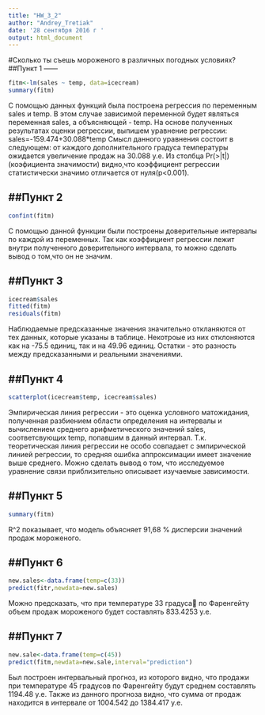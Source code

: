 ```yaml
---
title: "HW_3_2"
author: "Andrey_Tretiak"
date: '28 сентября 2016 г '
output: html_document
---
```

#Сколько ты съешь мороженого в различных погодных условиях?
##Пункт 1
------
```r
fitm<-lm(sales ~ temp, data=icecream)
summary(fitm)
```
С помощью данных функций была построена регрессия по переменным sales и temp.
 В этом случае зависимой переменной будет являться переменная sales, а объясняющей - temp.
На основе полученных результатах оценки регрессии, выпишем уравнение регрессии:
sales=-159.474+30.088*temp
 Смысл данного уравнения состоит в следующем: от каждого дополнительного градуса температуры ожидается увеличение продаж на 30.088 у.е. Из столбца Pr(>|t|) (коэфициента значимости) видно,что коэффициент регрессии статистически значимо отличается от нуля(p<0.001).

##Пункт 2
------
```r
confint(fitm)
```
 C помощью данной функции были построены доверительные интервалы по каждой из переменных. Так как коэффициент регрессии лежит внутри полученного доверительного интервала, то можно сделать вывод о том,что он не значим.
 
##Пункт 3
------
```r
icecream$sales
fitted(fitm)
residuals(fitm)
```
 Наблюдаемые предсказанные значения значительно откланяются от тех данных, которые указаны в таблице. Некотроые из них отклоняются как на -75.5 единиц, так и на 49.96 единиц. Остатки - это разность между предсказанными и реальными значениями.

##Пункт 4
------
```r
scatterplot(icecream$temp, icecream$sales)
```
 Эмпирическая линия регрессии - это оценка условного матожидания, полученная разбиением области определения на интервалы и вычислением среднего арифметического значений sales, соответсвующих temp, попавшим в данный интервал. Т.к. теоретическая линия регрессии не особо совпадает с эмпирической линией регрессии, то средняя ошибка аппроксимации имеет значение выше среднего. Можно сделать вывод о том, что исследуемое уравнение связи приблизительно описывает изучаемые зависимости.

##Пункт 5
------
```r
summary(fitm)
```
 R^2 показывает, что модель объясняет 91,68 % дисперсии значений продаж мороженого.

##Пункт 6
------
```r
new.sales<-data.frame(temp=c(33))
predict(fitr,newdata=new.sales)
```
 Можно предсказать, что при температуре 33 градуса по Фаренгейту  объем продаж мороженого будет составлять 833.4253 у.е.
 
##Пункт 7
------
```r
new.sale<-data.frame(temp=c(45))
predict(fitm,newdata=new.sale,interval="prediction")
```
 Был построен интервальный прогноз, из которого видно, что продажи при температуре 45 градусов по Фаренгейту будут среднем составлять 1194.48 у.е. Также из данного прогноза видно, что сумма от продаж находится в интервале от 1004.542 до 1384.417 у.е.

